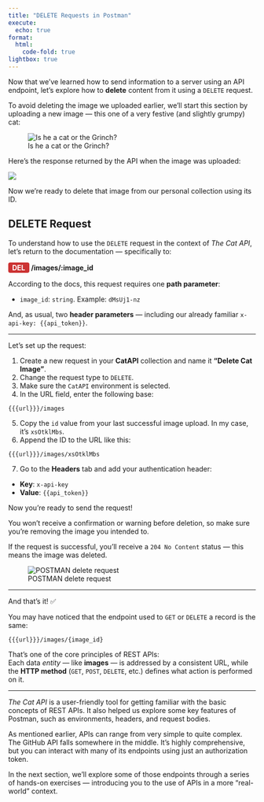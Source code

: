 ```yaml
---
title: "DELETE Requests in Postman"
execute:
  echo: true
format:
  html:
    code-fold: true
lightbox: true
---
```


Now that we’ve learned how to send information to a server using an API endpoint, let’s explore how to **delete** content from it using a `DELETE` request.

To avoid deleting the image we uploaded earlier, we’ll start this section by uploading a new image — this one of a very festive (and slightly grumpy) cat:

![Is he a cat or the Grinch?](/static/imgs/Mateo.jpeg)

Here’s the response returned by the API when the image was uploaded:

![](/static/imgs/cat-grinch.png)

Now we’re ready to delete that image from our personal collection using its ID.

## DELETE Request

To understand how to use the `DELETE` request in the context of *The Cat API*, let’s return to the documentation — specifically to:

<span style="display: inline-block; font-weight: bold; color: white; background-color: rgb(204, 51, 51); padding: 2px 8px; border-radius: 4px;">DEL</span> **/images/:image_id**

According to the docs, this request requires one **path parameter**:

- `image_id`: `string`. Example: `dMsUj1-nz`

And, as usual, two **header parameters** — including our already familiar `x-api-key: {{api_token}}`.

---

Let’s set up the request:

1. Create a new request in your **CatAPI** collection and name it **"Delete Cat Image"**.
2. Change the request type to `DELETE`.
3. Make sure the `CatAPI` environment is selected.
4. In the URL field, enter the following base:

`{{{url}}}/images`


5. Copy the `id` value from your last successful image upload. In my case, it's `xsOtklMbs`.
6. Append the ID to the URL like this:

`{{{url}}}/images/xsOtklMbs`


7. Go to the **Headers** tab and add your authentication header:

- **Key**: `x-api-key`  
- **Value**: `{{api_token}}`

Now you're ready to send the request!

::: {.callout-caution}
You won’t receive a confirmation or warning before deletion, so make sure you're removing the image you intended to.
:::

If the request is successful, you’ll receive a `204 No Content` status — this means the image was deleted.

![POSTMAN delete request](/static/imgs/postman-delete-request.png)

---

And that’s it! ✅

You may have noticed that the endpoint used to `GET` or `DELETE` a record is the same:

`{{{url}}}/images/{image_id}`


That’s one of the core principles of REST APIs:  
Each data *entity* — like **images** — is addressed by a consistent URL, while the **HTTP method** (`GET`, `POST`, `DELETE`, etc.) defines what action is performed on it.
 
---

*The Cat API* is a user-friendly tool for getting familiar with the basic concepts of REST APIs. It also helped us explore some key features of Postman, such as environments, headers, and request bodies.

As mentioned earlier, APIs can range from very simple to quite complex. The GitHub API falls somewhere in the middle. It’s highly comprehensive, but you can interact with many of its endpoints using just an authorization token.

In the next section, we’ll explore some of those endpoints through a series of hands-on exercises — introducing you to the use of APIs in a more "real-world" context.
